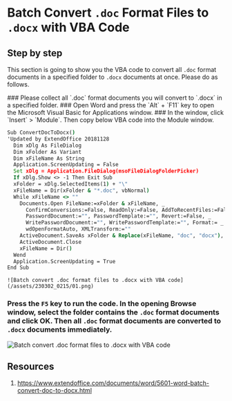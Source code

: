
# Batch Convert `.doc` Format Files to `.docx` with VBA Code

## Step by step

This section is going to show you the VBA code to convert all `.doc` format documents in a specified folder to `.docx` documents at once. Please do as follows.

<Steps>
### Please collect all `.doc` format documents you will convert to `.docx` in a specified folder.
### Open Word and press the `Alt` + `F11` key to open the Microsoft Visual Basic for Applications window.
### In the window, click `Insert` > `Module`. Then copy below VBA code into the Module window.

```bat copy
Sub ConvertDocToDocx()
'Updated by ExtendOffice 20181128
  Dim xDlg As FileDialog
  Dim xFolder As Variant
  Dim xFileName As String
  Application.ScreenUpdating = False
  Set xDlg = Application.FileDialog(msoFileDialogFolderPicker)
  If xDlg.Show <> -1 Then Exit Sub
  xFolder = xDlg.SelectedItems(1) + "\"
  xFileName = Dir(xFolder & "*.doc", vbNormal)
  While xFileName <> ""
    Documents.Open FileName:=xFolder & xFileName, _
      ConfirmConversions:=False, ReadOnly:=False, AddToRecentFiles:=False, _
      PasswordDocument:="", PasswordTemplate:="", Revert:=False, _
      WritePasswordDocument:="", WritePasswordTemplate:="", Format:= _
      wdOpenFormatAuto, XMLTransform:=""
    ActiveDocument.SaveAs xFolder & Replace(xFileName, "doc", "docx"), wdFormatDocumentDefault
    ActiveDocument.Close
    xFileName = Dir()
  Wend
  Application.ScreenUpdating = True
End Sub
```

    ![Batch convert .doc format files to .docx with VBA code](/assets/230302_0215/01.png)

### Press the `F5` key to run the code. In the opening Browse window, select the folder contains the `.doc` format documents and click OK. Then all `.doc` format documents are converted to `.docx` documents immediately.
   ![Batch convert .doc format files to .docx with VBA code](/assets/230302_0215/02.png)
<Steps>

## Resources

1. https://www.extendoffice.com/documents/word/5601-word-batch-convert-doc-to-docx.html
